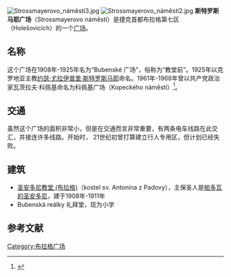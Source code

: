 [[File:Strossmayerovo_náměstí3.jpg|thumb]]
[[File:Strossmayerovo_náměstí2.jpg|thumb]]
'''斯特罗斯马耶广场'''（Strossmayerovo náměstí）是捷克首都布拉格第七区（Holešovicích）的一个[[广场|广场]]。

== 名称 ==

这个广场在1908年-1925年名为“Bubenské 广场”，俗称为“教堂前”。1925年以克罗地亚主教[[约瑟·尤拉伊普里·斯特罗斯马耶|约瑟·尤拉伊普里·斯特罗斯马耶]]命名。1961年-1968年曾以共产党政治家瓦茨拉夫·科佩基命名为科佩基广场（Kopeckého náměstí）<ref>{{cite web |url=http://langweil.info/view.php?cisloclanku=55096 |title=存档副本 |accessdate=2009-06-19 |deadurl=yes |archiveurl=https://web.archive.org/web/20070928043423/http://langweil.info/view.php?cisloclanku=55096 |archivedate=2007-09-28 }}</ref>。

== 交通 ==

虽然这个广场的面积非常小，但是在交通而言非常重要，有两条电车线路在此交汇，并接连许多线路。开始时， 21世纪初曾打算建立行人专用区，但计划已经失败。

== 建筑 ==

* [[圣安多尼教堂_(布拉格)|圣安多尼教堂 (布拉格)]]（kostel sv. Antonína z Padovy），主保圣人是[[帕多瓦的圣安多尼|帕多瓦的圣安多尼]]，建于1908年-1911年
* Bubenská reálky 礼拜堂，现为小学

== 参考文献 ==
<references />
{{commonscat|Strossmayer square}}

[[Category:布拉格广场|Category:布拉格广场]]